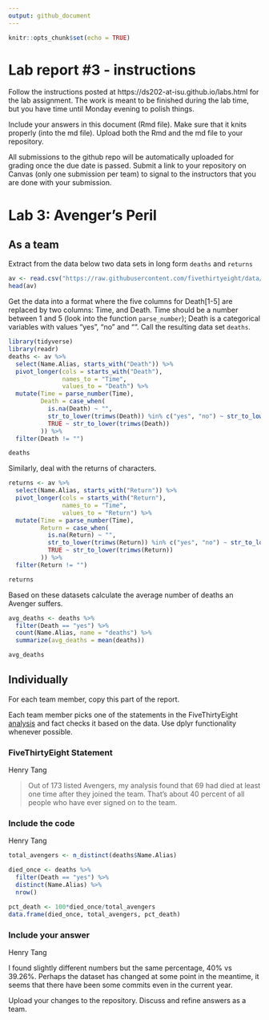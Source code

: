 ```yaml
---
output: github_document
---
```


<!-- README.md is generated from README.Rmd. Please edit the README.Rmd file -->


```r
knitr::opts_chunk$set(echo = TRUE)
```

# Lab report #3 - instructions

Follow the instructions posted at https://ds202-at-isu.github.io/labs.html for the lab assignment. The work is meant to be finished during the lab time, but you have time until Monday evening to polish things.

Include your answers in this document (Rmd file). Make sure that it knits properly (into the md file). Upload both the Rmd and the md file to your repository.  

All submissions to the github repo will be automatically uploaded for grading once the due date is passed.
Submit a link to your repository on Canvas (only one submission per team) to signal to the instructors that you are done with your submission.

# Lab 3: Avenger's Peril

## As a team

Extract from the data below two data sets in long form `deaths` and `returns`

```r
av <- read.csv("https://raw.githubusercontent.com/fivethirtyeight/data/master/avengers/avengers.csv", stringsAsFactors = FALSE)
head(av)
```


Get the data into a format where the five columns for Death[1-5] are replaced by two columns: Time, and Death. Time should be a number between 1 and 5 (look into the function `parse_number`); Death is a categorical variables with values "yes", "no" and "". Call the resulting data set `deaths`. 

```r
library(tidyverse)
library(readr)
deaths <- av %>%
  select(Name.Alias, starts_with("Death")) %>%
  pivot_longer(cols = starts_with("Death"),
               names_to = "Time",
               values_to = "Death") %>%
  mutate(Time = parse_number(Time),
         Death = case_when(
           is.na(Death) ~ "",
           str_to_lower(trimws(Death)) %in% c("yes", "no") ~ str_to_lower(trimws(Death)),
           TRUE ~ str_to_lower(trimws(Death))
         )) %>%
  filter(Death != "")

deaths
```

Similarly, deal with the returns of characters.

```r
returns <- av %>%
  select(Name.Alias, starts_with("Return")) %>%
  pivot_longer(cols = starts_with("Return"),
               names_to = "Time",
               values_to = "Return") %>%
  mutate(Time = parse_number(Time),
         Return = case_when(
           is.na(Return) ~ "",
           str_to_lower(trimws(Return)) %in% c("yes", "no") ~ str_to_lower(trimws(Return)),
           TRUE ~ str_to_lower(trimws(Return))
         )) %>%
  filter(Return != "")

returns
```

Based on these datasets calculate the average number of deaths an Avenger suffers. 

```r
avg_deaths <- deaths %>%
  filter(Death == "yes") %>%
  count(Name.Alias, name = "deaths") %>%
  summarize(avg_deaths = mean(deaths))

avg_deaths
```

## Individually

For each team member, copy this part of the report. 

Each team member picks one of the statements in the FiveThirtyEight [analysis](https://fivethirtyeight.com/features/avengers-death-comics-age-of-ultron/) and fact checks it based on the data. Use dplyr functionality whenever possible.

### FiveThirtyEight Statement

Henry Tang

> Out of 173 listed Avengers, my analysis found that 69 had died at least one time after they joined the team.  That’s about 40 percent of all people who have ever signed on to the team.


### Include the code

Henry Tang

```r
total_avengers <- n_distinct(deaths$Name.Alias)

died_once <- deaths %>%
  filter(Death == "yes") %>%
  distinct(Name.Alias) %>%
  nrow()

pct_death <- 100*died_once/total_avengers
data.frame(died_once, total_avengers, pct_death)
```

### Include your answer

Henry Tang

I found slightly different numbers but the same percentage, 40% vs 39.26%. Perhaps the dataset has changed at some point in the meantime, it seems that there have been some commits even in the current year.

Upload your changes to the repository. Discuss and refine answers as a team.
